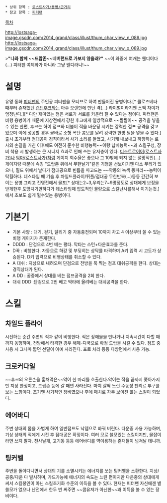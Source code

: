  * 상위 항목 : [[로스트사가/용병/근거리]]
 * 참고 항목 : [[피터팬]]

[[목차]]

http://lostsaga-image.gscdn.com/2014_grand/class/illust/thum_char_view_n_089.jpg
http://lostsaga-image.gscdn.com/2014_grand/class/illust/thum_char_view_o_089.jpg

>'''"나와 함께 ~~드랍존~~네버랜드로 가보지 않을래?"'''
~~이 와중에 여캐는 웬디이다(...) 피터팬 여체화가 아니라 그냥 웬디라니!~~

= 설명 =
유명 동화 [[피터팬]]의 주인공 피터팬을 모티브로 하여 만들어진 용병이다.[* 클로즈베타 때부터 존재했던 [[캡틴후크]]와는 아주 오랜만에 만난 격(...) 라이벌이라기엔 스펙 차이가 엄청난다.][* 다만 재미있는 점은 서로가 서로를 카운터 칠 수 있다는 점이다. 피터팬은 비행 용병이기 때문에 지상전에서 강한 후크에게 일방적으로 ~~짤짤이~~ 공격을 넣을 수 있는 한편, 후크는 하이 점프와 더불어 적을 바운딩 시키는 강력한 점프 공격을 갖고 있으며 이에 성공할 경우 곧바로 소형 폭탄 콤보를 날려 강력한 한방 딜을 넣을 수 있다.]출시 초기부터 점대공이 경직이라서 사기 소리를 들었고, 사기캐 내보내고 하향하는 로사의 손길을 거친 이후에도 여전히 준수한 비행능력~~이랑 납치능력~~과 스킬구성, 장비 착용 시 발생하는 큰 시너지 효과로 인해 쓰는 유저층이 있다. [[디스트로이어(로스트사가)]]나 [[악마(로스트사가)]]처럼 게이지 회수율은 좋으나 그 10밖에 되지 않는 절망적인(...)게이지량 때문에 속칭 "드랍존 위에서 무한날기"같은 기행을 선보이기엔 다소 무리가 있으나, 필드 위에서 날다가 점대공으로 빈틈을 파고드는 ~~악몽의 녹색 똥파리~~능력이 탁월하다. 데스타임 때 기습 후 차일드플라이/튀플/점대공 무한반복(...)등등 간간히 보이는 용병.그리고 진영전에서 물포[* 상대는2~3,우리는7~9명정도로 상대에게 보정을 받게한후 도망치기만하다가 데스타임때 압도적인 물량으로 스킬난사를해서 이기는것.]에서 초보도 쉽게 튈수있는 용병이다.

= 기본기 =
* 기본 사양 : 대기, 걷기, 달리기 중 자동충전되며 10까지 차고 4 이상부터 쓸 수 있는 비행 게이지가 존재한다.
* DDDD : 단검으로 4번 베는 평타. 막타는 스턴+다운효과를 준다.
* D꾹 : 비행한다. 자동으로 하강 및 부딪히는 상닥를 타격하며 A키 입력 시 고도가 상승된다. D키 입력으로 비행상태를 취소할 수 있다.
* A 대쉬 : 지상으로 내려오며 단검으로 전방을 푹 찍는 점프 대쉬공격을 한다. 상대는 경직상태가 된다.
* A DD : 공중에서 상대를 베는 점프공격을 2회 한다.
* 대쉬 DDD :단검으로 2번 베고 막타에 올려베는 대쉬공격을 한다. 

= 스킬 =
== 차일드 플라이 ==
시전하는 순간 주변의 적과 같이 비행한다. 적은 장애물을 만나거나 지속시간이 다할 때까지 동행하며, 전방에서 타격한 경우 해제-디꾹으로 확정 드랍을 시킬 수 있다. 점프 중 사용 시 그나마 짧던 선딜이 아예 사라진다. 포로 처리 등등 다방면에서 사용 가능.

== 크로커다일 ==
~~후크의 오른손을 훔쳐먹은~~악어 한 마리를 호출한다.악어는 적을 끝까지 쫒아가지만 지상 한정이고, 드랍존 등에 갈 때면 사라진다. 마치 살짝 느린 수동성 펜리르 투구를 보는 느낌이다. 초기엔 사기적인 장비였으나 후에 패치로 자주 보이진 않는 스킬이 되었다.

== 에어바디 ==
주변 상대의 몸을 가볍게 하여 일반점프도 낙뎀으로 바꿔 버린다. 다운중 사용 가능하며, 기상 상태의 적에게 시전 후 점대공은 확정이다. 여러 모로 쓸모있는 스킬이지만, 물잡이라면 쓰지 말자. 천사날개, 고기동 등등 에어바디를 역이용하는 존재들이 넘쳐날 테니까.

== 팅커벨 ==
주변을 돌아다니면서 상대의 기를 소멸시키는 에너지를 쏘는 팅커벨을 소환한다. 지상/공중/다운 다 발사하며, 가드가능에 에너지의 속도는 느린 편이지만 다운중의 상대에게 써서 스킬봉인이 아닌 스킬초기화 수준의 이득을 볼 수 있다. 현재는 피터팬 자신에겐 별 쓸모가 없으나 난전에서 한두 번 써주면 ~~콤유저가 아닌한~~꽤 이득을 볼 수 있는 장비이다.
